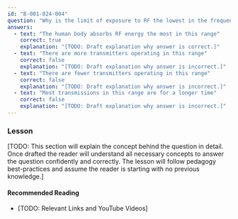 ```yaml
---
id: "B-001-024-004"
question: "Why is the limit of exposure to RF the lowest in the frequency range of 48 MHz to 300 MHz, according to Safety Code 6?"
answers:
  - text: "The human body absorbs RF energy the most in this range"
    correct: true
    explanation: "[TODO: Draft explanation why answer is correct.]"
  - text: "There are more transmitters operating in this range"
    correct: false
    explanation: "[TODO: Draft explanation why answer is incorrect.]"
  - text: "There are fewer transmitters operating in this range"
    correct: false
    explanation: "[TODO: Draft explanation why answer is incorrect.]"
  - text: "Most transmissions in this range are for a longer time"
    correct: false
    explanation: "[TODO: Draft explanation why answer is incorrect.]"
---
```


### Lesson

[TODO: This section will explain the concept behind the question in detail. Once drafted the reader will understand all necessary concepts to answer the question confidently and correctly. The lesson will follow pedagogy best-practices and assume the reader is starting with no previous knowledge.]

#### Recommended Reading

- [TODO: Relevant Links and YouTube Videos]
